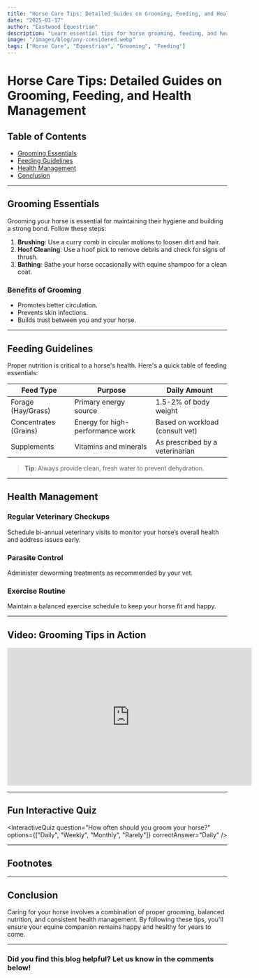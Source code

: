 ```yaml
---
title: "Horse Care Tips: Detailed Guides on Grooming, Feeding, and Health Management"
date: "2025-01-17"
author: "Eastwood Equestrian"
description: "Learn essential tips for horse grooming, feeding, and health management to ensure your horse stays healthy and happy."
image: "/images/blog/any-considered.webp"
tags: ["Horse Care", "Equestrian", "Grooming", "Feeding"]
---
```


# Horse Care Tips: Detailed Guides on Grooming, Feeding, and Health Management

## Table of Contents

- [Grooming Essentials](#grooming-essentials)
- [Feeding Guidelines](#feeding-guidelines)
- [Health Management](#health-management)
- [Conclusion](#conclusion)

---

## Grooming Essentials

Grooming your horse is essential for maintaining their hygiene and building a strong bond. Follow these steps:

1. **Brushing**: Use a curry comb in circular motions to loosen dirt and hair.
2. **Hoof Cleaning**: Use a hoof pick to remove debris and check for signs of thrush.
3. **Bathing**: Bathe your horse occasionally with equine shampoo for a clean coat.

### Benefits of Grooming

- Promotes better circulation.
- Prevents skin infections.
- Builds trust between you and your horse.

---

## Feeding Guidelines

Proper nutrition is critical to a horse's health. Here's a quick table of feeding essentials:

| **Feed Type**         | **Purpose**                      | **Daily Amount**                |
| --------------------- | -------------------------------- | ------------------------------- |
| Forage (Hay/Grass)    | Primary energy source            | 1.5-2% of body weight           |
| Concentrates (Grains) | Energy for high-performance work | Based on workload (consult vet) |
| Supplements           | Vitamins and minerals            | As prescribed by a veterinarian |

> **Tip**: Always provide clean, fresh water to prevent dehydration.

---

## Health Management

### Regular Veterinary Checkups

Schedule bi-annual veterinary visits to monitor your horse’s overall health and address issues early.

### Parasite Control

Administer deworming treatments as recommended by your vet.

### Exercise Routine

Maintain a balanced exercise schedule to keep your horse fit and happy.

---

## Video: Grooming Tips in Action

<iframe
  width="560"
  height="315"
  src="https://www.youtube.com/embed/example"
  title="YouTube video player"
  frameborder="0"
  allow="accelerometer; autoplay; clipboard-write; encrypted-media; gyroscope; picture-in-picture"
  allowfullscreen
></iframe>

---

## Fun Interactive Quiz

<InteractiveQuiz
  question="How often should you groom your horse?"
  options={["Daily", "Weekly", "Monthly", "Rarely"]}
  correctAnswer="Daily"
/>

---

## Footnotes

[^1]: Grooming not only cleans the coat but also helps detect injuries or abnormalities early.

[^2]: Always consult with a veterinarian for tailored feeding and health plans.

---

## Conclusion

Caring for your horse involves a combination of proper grooming, balanced nutrition, and consistent health management. By following these tips, you'll ensure your equine companion remains happy and healthy for years to come.

---

### Did you find this blog helpful? Let us know in the comments below!
